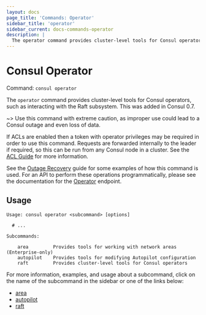 ```yaml
---
layout: docs
page_title: 'Commands: Operator'
sidebar_title: 'operator'
sidebar_current: docs-commands-operator
description: |
  The operator command provides cluster-level tools for Consul operators.
---
```


# Consul Operator

Command: `consul operator`

The `operator` command provides cluster-level tools for Consul operators, such
as interacting with the Raft subsystem. This was added in Consul 0.7.

~> Use this command with extreme caution, as improper use could lead to a Consul
outage and even loss of data.

If ACLs are enabled then a token with operator privileges may be required in
order to use this command. Requests are forwarded internally to the leader
if required, so this can be run from any Consul node in a cluster. See the
[ACL Guide](https://learn.hashicorp.com/consul/security-networking/production-acls) for more information.

See the [Outage Recovery](https://learn.hashicorp.com/consul/day-2-operations/outage) guide for some examples of how
this command is used. For an API to perform these operations programmatically,
please see the documentation for the [Operator](/api/operator)
endpoint.

## Usage

```text
Usage: consul operator <subcommand> [options]

  # ...

Subcommands:

    area         Provides tools for working with network areas (Enterprise-only)
    autopilot    Provides tools for modifying Autopilot configuration
    raft         Provides cluster-level tools for Consul operators
```

For more information, examples, and usage about a subcommand, click on the name
of the subcommand in the sidebar or one of the links below:

- [area](/docs/commands/operator/area)
- [autopilot](/docs/commands/operator/autopilot)
- [raft](/docs/commands/operator/raft)
